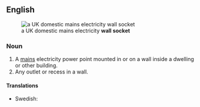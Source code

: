 ==English==
[[File:UK BS1363 double wall socket.jpg|thumb|right|a UK domestic mains electricity '''wall socket''']]
===Noun===
{{en-noun|sg=[[wall]] [[socket]]}}

# A [[mains]] electricity power point mounted in or on a wall inside a dwelling or other building.
# Any outlet or recess in a wall.

====Translations====
{{trans-top|electricity power point}}
{{trans-mid}}
* Swedish: {{t|sv|vägguttag|n}}
{{trans-bottom}}